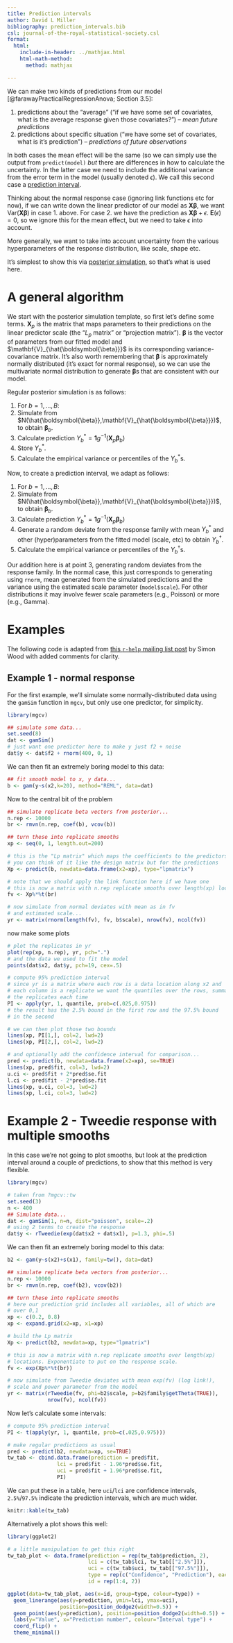 ```yaml
---
title: Prediction intervals
author: David L Miller
bibliography: prediction_intervals.bib
csl: journal-of-the-royal-statistical-society.csl
format:
  html:
    include-in-header: ../mathjax.html
    html-math-method:
      method: mathjax

---
```


We can make two kinds of predictions from our model [@farawayPracticalRegressionAnova; Section 3.5]:

1. predictions about the "average" ("if we have some set of covariates, what is the average response given those covariates?") -- *mean future predictions*
2. predictions about specific situation ("we have some set of covariates, what is it's prediction") -- *predictions of future observations*

In both cases the mean effect will be the same (so we can simply use the output from `predict(model)` *but* there are differences in how to calculate the uncertainty. In the latter case we need to include the additional variance from the error term in the model (usually denoted $\epsilon$). We call this second case a [prediction interval](https://en.wikipedia.org/wiki/Prediction_interval).

Thinking about the normal response case (ignoring link functions etc for now), if we can write down the linear predictor of our model as $\boldsymbol{X}\boldsymbol{\beta}$, we want $\text{Var}(\boldsymbol{X}\boldsymbol{\beta})$ in case 1. above. For case 2. we have the prediction as $\boldsymbol{X}\boldsymbol{\beta} + \epsilon$. $\mathbf{E}(\epsilon) = 0$, so we ignore this for the mean effect, but we need to take $\epsilon$ into account.

More generally, we want to take into account uncertainty from the various hyperparameters of the response distribution, like scale, shape etc.

It's simplest to show this via [posterior simulation](gamvar.qmd#posterior-simulation), so that's what is used here.

# A general algorithm

We start with the posterior simulation template, so first let's define some terms. $\mathbf{X}_{p}$ is the matrix that maps parameters to their predictions on the linear predictor scale (the "$L_p$ matrix" or "projection matrix"). $\boldsymbol{\beta}$ is the vector of parameters from our fitted model and $\mathbf{V}_{\hat{\boldsymbol{\beta}}}$ is its corresponding variance-covariance matrix. It's also worth remembering that $\boldsymbol{\beta}$ is approximately normally distributed (it's exact for normal response), so we can use the multivariate normal distribution to generate $\boldsymbol{\beta}$s that are consistent with our model.

Regular posterior simulation is as follows:

1. For $b=1,\ldots,B$:
  1. Simulate from $N(\hat{\boldsymbol{\beta}},\mathbf{V}_{\hat{\boldsymbol{\beta}}})$, to obtain $\boldsymbol{\beta}_{b}$.
  2. Calculate prediction $Y^*_b=\mathbf{1}g^{-1}\left(\mathbf{X}_{p}\boldsymbol{\beta}_{b}\right)$
  3. Store $Y_b^*$.
2. Calculate the empirical variance or percentiles of the $Y_b^*$s.

Now, to create a prediction interval, we adapt as follows:

1. For $b=1,\ldots,B$:
  1. Simulate from $N(\hat{\boldsymbol{\beta}},\mathbf{V}_{\hat{\boldsymbol{\beta}}})$, to obtain $\boldsymbol{\beta}_{b}$.
  2. Calculate prediction $Y^*_b=\mathbf{1}g^{-1}\left(\mathbf{X}_{p}\boldsymbol{\beta}_{b}\right)$
  3. Generate a random deviate from the response family with mean $Y_b^*$ and other (hyper)parameters from the fitted model (scale, etc) to obtain $Y^\dagger_b$.
2. Calculate the empirical variance or percentiles of the $Y_b^\dagger$s.

Our addition here is at point 3, generating random deviates from the response family. In the normal case, this just corresponds to generating using `rnorm`, mean generated from the simulated predictions and the variance using the estimated scale parameter (`model$scale`). For other distributions it may involve fewer scale parameters (e.g., Poisson) or more (e.g., Gamma).

# Examples

The following code is adapted from [this `r-help` mailing list post](https://stat.ethz.ch/pipermail/r-help/2011-April/275632.html) by Simon Wood with added comments for clarity.

## Example 1 - normal response

For the first example, we'll simulate some normally-distributed data using the `gamSim` function in `mgcv`, but only use one predictor, for simplicity.

```r
library(mgcv)

## simulate some data...
set.seed(8)
dat <- gamSim()
# just want one predictor here to make y just f2 + noise
dat$y <- dat$f2 + rnorm(400, 0, 1)
```

We can then fit an extremely boring model to this data:

```r
## fit smooth model to x, y data...
b <- gam(y~s(x2,k=20), method="REML", data=dat)
```

Now to the central bit of the problem


```r
## simulate replicate beta vectors from posterior...
n.rep <- 10000
br <- rmvn(n.rep, coef(b), vcov(b))

## turn these into replicate smooths
xp <- seq(0, 1, length.out=200)

# this is the "Lp matrix" which maps the coefficients to the predictors
# you can think of it like the design matrix but for the predictions
Xp <- predict(b, newdata=data.frame(x2=xp), type="lpmatrix")

# note that we should apply the link function here if we have one
# this is now a matrix with n.rep replicate smooths over length(xp) locations
fv <- Xp%*%t(br)

# now simulate from normal deviates with mean as in fv
# and estimated scale...
yr <- matrix(rnorm(length(fv), fv, b$scale), nrow(fv), ncol(fv))
```

now make some plots


```r
# plot the replicates in yr
plot(rep(xp, n.rep), yr, pch=".")
# and the data we used to fit the model
points(dat$x2, dat$y, pch=19, cex=.5)

# compute 95% prediction interval
# since yr is a matrix where each row is a data location along x2 and
# each column is a replicate we want the quantiles over the rows, summarizing
# the replicates each time
PI <- apply(yr, 1, quantile, prob=c(.025,0.975))
# the result has the 2.5% bound in the first row and the 97.5% bound
# in the second

# we can then plot those two bounds
lines(xp, PI[1,], col=2, lwd=2)
lines(xp, PI[2,], col=2, lwd=2)

# and optionally add the confidence interval for comparison...
pred <- predict(b, newdata=data.frame(x2=xp), se=TRUE)
lines(xp, pred$fit, col=3, lwd=2)
u.ci <- pred$fit + 2*pred$se.fit
l.ci <- pred$fit - 2*pred$se.fit
lines(xp, u.ci, col=3, lwd=2)
lines(xp, l.ci, col=3, lwd=2)
```

# Example 2 - Tweedie response with multiple smooths

In this case we're not going to plot smooths, but look at the prediction interval around a couple of predictions, to show that this method is very flexible.

```r
library(mgcv)

# taken from ?mgcv::tw
set.seed(3)
n <- 400
## Simulate data...
dat <- gamSim(1, n=n, dist="poisson", scale=.2)
# using 2 terms to create the response
dat$y <- rTweedie(exp(dat$x2 + dat$x1), p=1.3, phi=.5)
```

We can then fit an extremely boring model to this data:

```r
b2 <- gam(y~s(x2)+s(x1), family=tw(), data=dat)
```


```r
## simulate replicate beta vectors from posterior...
n.rep <- 10000
br <- rmvn(n.rep, coef(b2), vcov(b2))

## turn these into replicate smooths
# here our prediction grid includes all variables, all of which are
# over 0,1
xp <- c(0.2, 0.8)
xp <- expand.grid(x2=xp, x1=xp)

# build the Lp matrix
Xp <- predict(b2, newdata=xp, type="lpmatrix")

# this is now a matrix with n.rep replicate smooths over length(xp)
# locations. Exponentiate to put on the response scale.
fv <- exp(Xp%*%t(br))

# now simulate from Tweedie deviates with mean exp(fv) (log link!),
# scale and power parameter from the model
yr <- matrix(rTweedie(fv, phi=b2$scale, p=b2$family$getTheta(TRUE)),
             nrow(fv), ncol(fv))
```

Now let's calculate some intervals:

```r
# compute 95% prediction interval
PI <- t(apply(yr, 1, quantile, prob=c(.025,0.975)))

# make regular predictions as usual
pred <- predict(b2, newdata=xp, se=TRUE)
tw_tab <- cbind.data.frame(prediction = pred$fit,
                lci = pred$fit - 1.96*pred$se.fit,
                uci = pred$fit + 1.96*pred$se.fit,
                PI)
```

We can put these in a table, here `uci`/`lci` are confidence intervals, `2.5%`/`97.5%` indicate the prediction intervals, which are much wider.

```r
knitr::kable(tw_tab)
```

Alternatively a plot shows this well:

```r
library(ggplot2)

# a little manipulation to get this right
tw_tab_plot <- data.frame(prediction = rep(tw_tab$prediction, 2),
                          lci = c(tw_tab$lci, tw_tab[["2.5%"]]),
                          uci = c(tw_tab$uci, tw_tab[["97.5%"]]),
                          type = rep(c("Confidence", "Prediction"), each=4),
                          id = rep(1:4, 2))

ggplot(data=tw_tab_plot, aes(x=id, group=type, colour=type)) +
  geom_linerange(aes(y=prediction, ymin=lci, ymax=uci),
                 position=position_dodge2(width=0.5)) +
  geom_point(aes(y=prediction), position=position_dodge2(width=0.5)) +
  labs(y="Value", x="Prediction number", colour="Interval type") +
  coord_flip() +
  theme_minimal()
```



